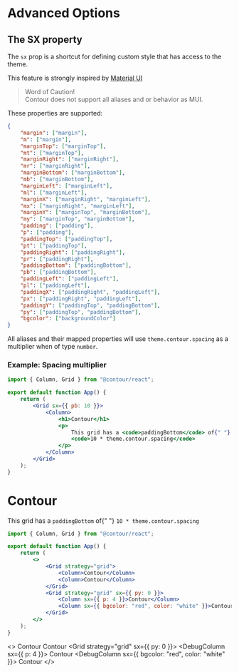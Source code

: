 
<Meta title="Docs/Advanced" />

# Advanced Options

## The SX property

The `sx` prop is a shortcut for defining custom style that has access to the theme.

This feature is strongly inspired by [Material UI](https://mui.com/system/the-sx-prop/)

> Word of Caution!  
> Contour does not support all aliases and or behavior as MUI.

These properties are supported:

```json
{
	"margin": ["margin"],
	"m": ["margin"],
	"marginTop": ["marginTop"],
	"mt": ["marginTop"],
	"marginRight": ["marginRight"],
	"mr": ["marginRight"],
	"marginBottom": ["marginBottom"],
	"mb": ["marginBottom"],
	"marginLeft": ["marginLeft"],
	"ml": ["marginLeft"],
	"marginX": ["marginRight", "marginLeft"],
	"mx": ["marginRight", "marginLeft"],
	"marginY": ["marginTop", "marginBottom"],
	"my": ["marginTop", "marginBottom"],
	"padding": ["padding"],
	"p": ["padding"],
	"paddingTop": ["paddingTop"],
	"pt": ["paddingTop"],
	"paddingRight": ["paddingRight"],
	"pr": ["paddingRight"],
	"paddingBottom": ["paddingBottom"],
	"pb": ["paddingBottom"],
	"paddingLeft": ["paddingLeft"],
	"pl": ["paddingLeft"],
	"paddingX": ["paddingRight", "paddingLeft"],
	"px": ["paddingRight", "paddingLeft"],
	"paddingY": ["paddingTop", "paddingBottom"],
	"py": ["paddingTop", "paddingBottom"],
	"bgcolor": ["backgroundColor"]
}
```

All aliases and their mapped properties will use `theme.contour.spacing` as a multiplier when of type `number`.

### Example: Spacing multiplier

```jsx
import { Column, Grid } from "@contour/react";

export default function App() {
	return (
		<Grid sx={{ pb: 10 }}>
			<Column>
				<h1>Contour</h1>
				<p>
					This grid has a <code>paddingBottom</code> of{" "}
					<code>10 * theme.contour.spacing</code>
				</p>
			</Column>
		</Grid>
	);
}
```

<DebugBox>
	<Grid strategy="grid" sx={{ pb: 10 }}>
		<DebugColumn>
			<h1>Contour</h1>
			<DebugBox>
				This grid has a <code>paddingBottom</code> of{" "}
				<code>10 * theme.contour.spacing</code>
			</DebugBox>
		</DebugColumn>
	</Grid>
</DebugBox>

```jsx
import { Column, Grid } from "@contour/react";

export default function App() {
	return (
		<>
			<Grid strategy="grid">
				<Column>Contour</Column>
				<Column>Contour</Column>
			</Grid>
			<Grid strategy="grid" sx={{ py: 0 }}>
				<Column sx={{ p: 4 }}>Contour</Column>
				<Column sx={{ bgcolor: "red", color: "white" }}>Contour</Column>
			</Grid>
		</>
	);
}
```

<>
	<DebugBox>
		<Grid strategy="grid">
			<DebugColumn>
				<DebugBox>Contour</DebugBox>
			</DebugColumn>
			<DebugColumn>
				<DebugBox>Contour</DebugBox>
			</DebugColumn>
		</Grid>
	</DebugBox>
	<DebugBox>
		<Grid strategy="grid" sx={{ py: 0 }}>
			<DebugColumn sx={{ p: 4 }}>
				<DebugBox>Contour</DebugBox>
			</DebugColumn>
			<DebugColumn sx={{ bgcolor: "red", color: "white" }}>
				<DebugBox>Contour</DebugBox>
			</DebugColumn>
		</Grid>
	</DebugBox>
</>
